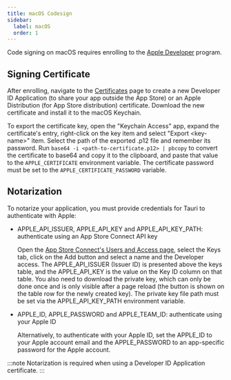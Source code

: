 ```yaml
---
title: macOS Codesign
sidebar:
  label: macOS
  order: 1
---
```


Code signing on macOS requires enrolling to the [Apple Developer] program.

## Signing Certificate

After enrolling, navigate to the [Certificates] page to create a new Developer ID Application (to share your app outside the App Store)
or an Apple Distribution (for App Store distribution) certificate. Download the new certificate and install it to the macOS Keychain.

To export the certificate key, open the "Keychain Access" app, expand the certificate's entry, right-click on the key item and select "Export \<key-name\>" item.
Select the path of the exported .p12 file and remember its password.
Run `base64 -i <path-to-certificate.p12> | pbcopy` to convert the certificate to base64 and copy it to the clipboard, and paste that value to the `APPLE_CERTIFICATE` environment variable.
The certificate password must be set to the `APPLE_CERTIFICATE_PASSWORD` variable.

## Notarization

To notarize your application, you must provide credentials for Tauri to authenticate with Apple:

- APPLE_API_ISSUER, APPLE_API_KEY and APPLE_API_KEY_PATH: authenticate using an App Store Connect API key

  Open the [App Store Connect's Users and Access page], select the Keys tab, click on the Add button and select a name and the Developer access.
  The APPLE_API_ISSUER (Issuer ID) is presented above the keys table, and the APPLE_API_KEY is the value on the Key ID column on that table.
  You also need to download the private key, which can only be done once and is only visible after a page reload (the button is shown on the table row for the newly created key).
  The private key file path must be set via the APPLE_API_KEY_PATH environment variable.

- APPLE_ID, APPLE_PASSWORD and APPLE_TEAM_ID: authenticate using your Apple ID

  Alternatively, to authenticate with your Apple ID, set the APPLE_ID to your Apple account email and the APPLE_PASSWORD to an app-specific password for the Apple account.

:::note
Notarization is required when using a Developer ID Application certificate.
:::

[Certificates]: https://developer.apple.com/account/resources/certificates/list
[Apple Developer]: https://developer.apple.com
[App Store Connect's Users and Access page]: https://appstoreconnect.apple.com/access/users
